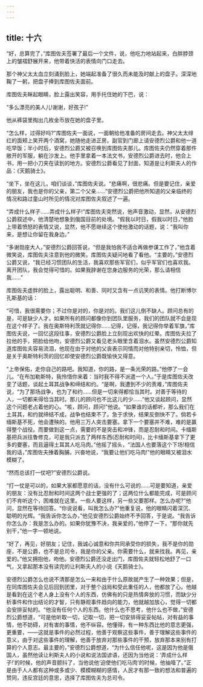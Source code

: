 ```yaml
---
---
---
```

title: 十六
---




“好，总算完了，”库图佐夫签署了最后一个文件，说，他吃力地站起来，白胖脖颈上的皱褶舒展开来，他带着快活的表情向门口走去。

那个神父太太血立刻涌到脸上，她端起准备了很久而未能及时献上的盘子。深深地鞠了一躬，把盘子捧到库图佐夫面前。

库图佐夫眯起眼睛，脸上露出笑容，用手托住她的下巴，说：

“多么漂亮的美人儿!谢谢，好孩子!”

他从裤袋里掏出几枚金币放在她的盘子里。

“怎么样，过得好吗?”库图佐夫一面说，一面朝给他准备的房间走去。神父太太绯红的面颊上笑开两个酒窝，她随他走进正房。副官到门廊上请安德烈公爵和他一道吃早饭；半小时后，安德烈公爵又被召唤到库图佐夫那儿。库图佐夫仍然穿着那件敞开的军服，躺在沙发上。他手里拿着一本法文书，安德烈公爵进去时，他合上书，用一把小刀夹在读到的地方。安德烈公爵看见了封面，知道是让利斯夫人的作品：《天鹅骑士》。

“坐下，坐在这儿，咱们谈谈，”库图佐夫说。“悲痛啊，很悲痛。但是要记住，亲爱的朋友，我也是你的父亲，第二个父亲……”安德烈公爵把他所知道的父亲临终的情况和路过童山时所见的情况对库图佐夫叙述了一遍。

“弄成什么样子……弄成什么样子!”库图佐夫突然说，他声音激动，显然，从安德烈公爵叙述中，他清楚地想象到俄国目前的处境。“假我以时日，假我以时日，”他脸上带着愤怒的表情又说，显然，他不愿继续这个使他激动的话题，说：“我叫你来，是想让你留在我身边。”

“多谢勋座大人，”安德烈公爵回答说，“但是我怕我不适合再做参谋工作了，”他含着微笑说，库图佐夫注意到他的微笑。库图佐夫疑问地看了看他。“主要的，”安德烈公爵又说，“我已经习惯团队的生活，我喜欢那些军官们，似乎军官们也喜欢我。离开团队，我会觉得可惜的。如果我辞谢在您身边服务的光荣，那么请相信我……”

库图佐夫虚胖的脸上，露出聪明、和善、同时又含有一点讥笑的表情。他打断博尔孔斯基的话：

“可惜，我很需要你；不过你是对的，你是对的。我们这儿倒不缺人。顾问总有的是，可是缺少人才。如果所有的顾问都像你到团队里服务，我们的团队就不会是现在这个样子了。我在奥斯特利茨就记得你……记得，记得，我记得你举着军旗，”库图佐夫说，一回忆这段往事，安德烈公爵脸上立刻现出欢快的红晕。库图佐夫拉了拉他的手，把脸给他吻，安德烈公爵又看见老头眼里含着泪水。虽然安德烈公爵知道库图佐夫容易流泪，他现在由于对他的父丧表示同情而对他特别亲切，怜恤，但是关于奥斯特利茨的回忆却使安德烈公爵既愉快又得意。

“上帝保佑，走你自己的路吧。我知道，你的路，是一条光荣的路。”他停了一会儿。“在布加勒斯特，我怜惜你来着：当时我不得不派遣一个人。”于是库图佐夫改变了话题，谈起土耳其战争和缔结和约。“是啊，我遭到不少的责难，”库图佐夫说，“为了那场战争，也为了和约……但是一切来得都恰当其时。对善于等待的人，一切都来得恰当其时。那儿的顾问也不比这儿的少……”他又谈起顾问，显然这个问题老占着他的心。“咳，顾问，顾问!”他说。“如果谁的话都听，那么我们在土耳其，和约就缔结不成，战争也结束不了。急于求快，结果反倒快不了。倘若卡缅斯基不死，他会遭殃的。他用三万人突击要塞。拿下一个要塞并不难，难的是赢得整个战役。而要做到这一点，需要的不是突击和冲锋，而是忍耐和时间。卡缅斯基把兵派往鲁修克，可是我只派去了两样东西(忍耐和时间)，比卡缅斯基拿下了更多的要塞，而且逼得土耳其人吃马肉。”他摇了摇头，“法国人也要落这个下场!相信我的话，”库图佐夫捶着胸脯，兴奋地说，“我要让他们吃马肉!”他的眼睛又被泪水模糊了。

“然而总该打一仗吧?”安德烈公爵说。

“打一仗是可以的，如果大家都愿意的话，没有什么可说的……可是要知道，亲爱的朋友：没有比忍耐和时间这两个战士更强的了；这两位什么都能完成，可是顾问们不肯听这个，困难就在这里。一些人要这样，另一些又要那样。怎么办呢?”他问，显然在等待回答。“你说说看，叫我怎么办?”他重复说，他的眼睛闪着深沉、聪明的光辉。“我告诉你怎么办，”他见安德烈公爵始终不予回答，于是说。“我告诉你怎么办：我是怎么办的。如果你犹豫不决，我亲爱的，”他停了一下，“那你就先别干，”他一字一顿地说。

“好了，再见，好朋友；记住，我诚心诚意和你共同承受你的损失，我不是你的勋座，不是公爵，也不是总司令，我是你的父亲。你需要什么，就来找我。再见，亲爱的。”他又拥抱他，吻他。安德烈公爵还没走出门，库图佐夫就轻松地舒了一口气，又拿起那本没有读完的让利斯夫人的小说《天鹅骑士》。

安德烈公爵怎么也说不清那是怎么一来和由于什么原故就产生了一种效果；但是，在同库图佐夫会见后回到团里，对于整个战局和受此重任的人，他都放了心。他越是看到在这个老人身上没有个人的东西，仿佛有的只是热情奔放的习惯，而缺少分析事件和作出结论的才智，只有静观事件趋向的能力，他就越加放心，觉得一切都会安排妥帖的。“他没有任何个人的东西。他什么也不思考，他什么也不做，”安德烈公爵想道，“可是他听取一切，记取一切，把一切安排得妥妥帖帖，对有益的事情，他不妨碍，对有害的事情，他不纵容。他懂得，有一种东西比他的意志更强，更重要，——这就是事件的必然过程，他善于观察这些事件，善于理解这些事件的意义，由于对这些事件的理解，他善于放弃对那些事件的干预，放弃那本来别有打算的个人意志。最主要的，”安德烈公爵想道，“为什么信任他呢，这是因为他是俄国人，虽然他读让利斯夫人的小说和说法国谚语，还因为当他说：‘弄成什么样子!’的时候，他的声音颤抖了，当他说他‘迫使他们吃马肉’的时候，他抽噎了。”正是由于人人都有这种或多或少、模模糊糊的感情，人民才有那一致的想法和普遍的赞同，违反宫廷的意思，选择了库图佐夫为总司令。